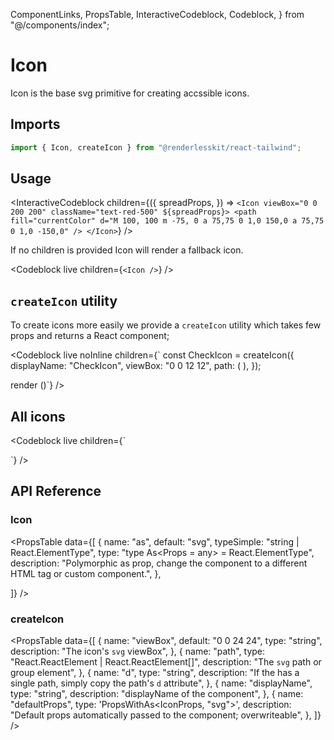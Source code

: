   ComponentLinks,
  PropsTable,
  InteractiveCodeblock,
  Codeblock,
} from "@/components/index";

# Icon

Icon is the base svg primitive for creating accssible icons.

<ComponentLinks github="icon" story="primitives-icon" theme="icon" />

## Imports

```js
import { Icon, createIcon } from "@renderlesskit/react-tailwind";
```

## Usage

<InteractiveCodeblock
  children={({
    spreadProps,
  }) => `<Icon viewBox="0 0 200 200" className="text-red-500" ${spreadProps}>
  <path
    fill="currentColor"
    d="M 100, 100 m -75, 0 a 75,75 0 1,0 150,0 a 75,75 0 1,0 -150,0"
  />
</Icon>`}
/>

If no children is provided Icon will render a fallback icon.

<Codeblock
  live
  children={`
<Icon />
`}
/>

## `createIcon` utility

To create icons more easily we provide a `createIcon` utility which takes few
props and returns a React component;

<Codeblock
  live
  noInline
  children={`
  const CheckIcon = createIcon({
    displayName: "CheckIcon",
    viewBox: "0 0 12 12",
    path: (
      <path
        fill="none"
        stroke="currentColor"
        strokeLinecap="round"
        strokeLinejoin="round"
        strokeWidth="1.3"
        d="M2.25 6.214l2.41 2.679L9.75 3"
      />
    ),
  });

render (<CheckIcon />)`} />

## All icons

<Codeblock
  live
  children={`
<div className="inline-grid grid-cols-6 gap-4 text-3xl place-items-center">
  <SlotIcon />
  <CaretDownIcon />
  <CaretLeftIcon />
  <CaretRightIcon />
  <CheckIcon />
  <CircledCheckIcon />
  <ClockIcon />
  <CloseIcon />
  <DashIcon />
  <UserIcon />
  <ActiveStatusIcon />
  <SleepStatusIcon />
  <AwayStatusIcon />
  <TypingSmallStatusIcon className="inline-block w-12" />
  <TypingLargeStatusIcon className="inline-block w-12" />
  <ArrowIcon className="inline-block w-12 h-12" />
  <EqualsIcon />
  <ErrorIcon />
  <SelectIcon />
  <TimelessIcon />
</div>
`}
/>

## API Reference

### Icon

<PropsTable
  data={[
    {
      name: "as",
      default: "svg",
      typeSimple: "string | React.ElementType",
      type: "type As<Props = any> = React.ElementType<Props>",
      description:
        "Polymorphic as prop, change the component to a different HTML tag or custom component.",
    },

]} />

### createIcon

<PropsTable
  data={[
    {
      name: "viewBox",
      default: "0 0 24 24",
      type: "string",
      description: "The icon's `svg` viewBox",
    },
    {
      name: "path",
      type: "React.ReactElement | React.ReactElement[]",
      description: "The `svg` path or group element",
    },
    {
      name: "d",
      type: "string",
      description:
        "If the has a single path, simply copy the path's `d` attribute",
    },
    {
      name: "displayName",
      type: "string",
      description: "displayName of the component",
    },
    {
      name: "defaultProps",
      type: 'PropsWithAs<IconProps, "svg">',
      description:
        "Default props automatically passed to the component; overwriteable",
    },
  ]}
/>
```
